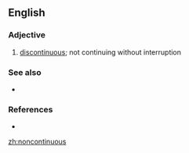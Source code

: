 ==English==

===Adjective===
{{head|en|adjective}}

# {{label|en|rare}} [[discontinuous]]; not continuing without interruption

===See also===
* {{l|en|discontinuous}}

===References===
* {{R:Dictionary.com|noncontinuous}}

[[zh:noncontinuous]]
